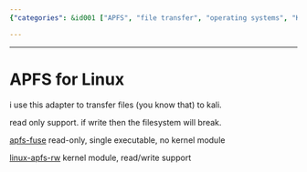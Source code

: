 ```yaml
---
{"categories": &id001 ["APFS", "file transfer", "operating systems", "Kali", "kernel module", "read-only adapter", "read and write support"], "category": "File Transfer", "date": "2023-12-22 23:52:59", "description": "This article provides details on two methods for transferring files between operating systems using APFS (Apple File System). The first option is a read-only adapter that can be used to transfer files to Kali, while the second option offers both read and write support but requires installing a kernel module.", "tags": *id001, "title": "APFS for Linux"}

---
```


------

# APFS for Linux

i use this adapter to transfer files (you know that) to kali.

read only support. if write then the filesystem will break.

[apfs-fuse](https://github.com/sgan81/apfs-fuse) read-only, single executable, no kernel module

[linux-apfs-rw](https://github.com/linux-apfs/linux-apfs-rw) kernel module, read/write support

